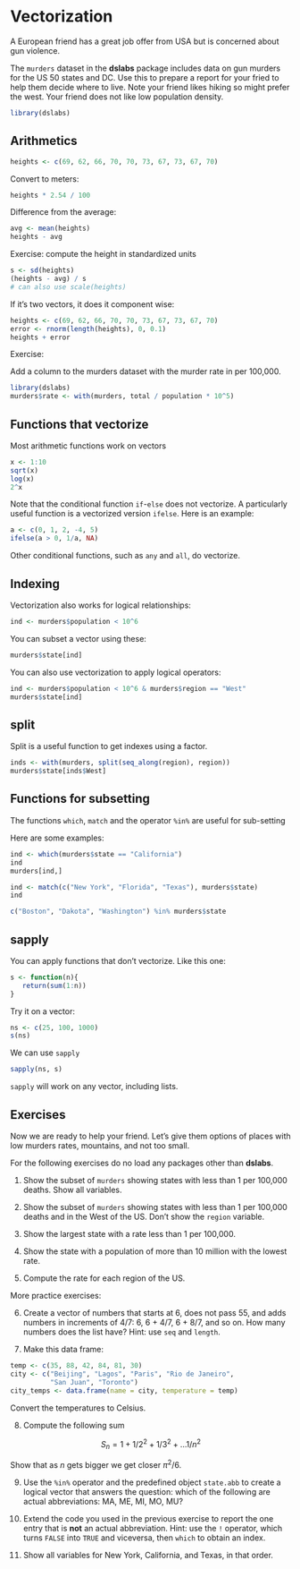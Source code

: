 # Vectorization 

A European friend has a great job offer from USA but is concerned about gun violence. 

The `murders` dataset in the **dslabs** package includes data on gun murders for the US 50 states and DC. Use this to prepare a report for your fried to help them decide where to live. Note your friend likes hiking so might prefer the west. Your friend does not like low population density.

```r
library(dslabs)
```

## Arithmetics

```r
heights <- c(69, 62, 66, 70, 70, 73, 67, 73, 67, 70)
```

Convert to meters:

```r
heights * 2.54 / 100
```

Difference from the average:

```r
avg <- mean(heights)
heights - avg 
```

Exercise: compute the height in standardized units

```r
s <- sd(heights)
(heights - avg) / s
# can also use scale(heights)
```


If it's two vectors, it does it component wise:

```r
heights <- c(69, 62, 66, 70, 70, 73, 67, 73, 67, 70)
error <- rnorm(length(heights), 0, 0.1)
heights + error
```


Exercise:

Add a column to the murders dataset with the murder rate in per 100,000.

```r
library(dslabs)
murders$rate <- with(murders, total / population * 10^5)
```


## Functions that vectorize

Most arithmetic functions work on vectors

```r
x <- 1:10
sqrt(x)
log(x)
2^x
```

Note that the conditional function `if`-`else` does not vectorize. A particularly useful function is a  vectorized version `ifelse`. Here is an example:

```r
a <- c(0, 1, 2, -4, 5)
ifelse(a > 0, 1/a, NA)
```

Other conditional functions, such as `any` and `all`, do vectorize.

## Indexing


Vectorization also works for logical relationships:

```r
ind <- murders$population < 10^6
```


You can subset a vector using these:

```r
murders$state[ind]
```


You can also use vectorization to apply logical operators:

```r
ind <- murders$population < 10^6 & murders$region == "West"
murders$state[ind]
```

## split

Split is a useful function to get indexes using a factor.
```r
inds <- with(murders, split(seq_along(region), region))
murders$state[inds$West]
```

## Functions for subsetting

The functions `which`, `match` and the operator `%in%` are 
useful for sub-setting

Here are some examples:

```r
ind <- which(murders$state == "California")
ind
murders[ind,]
```


```r
ind <- match(c("New York", "Florida", "Texas"), murders$state)
ind
```

```r
c("Boston", "Dakota", "Washington") %in% murders$state
```

## sapply

You can apply functions that don't vectorize. Like this one:

```r
s <- function(n){
   return(sum(1:n))
}
```

Try it on a vector:

```r
ns <- c(25, 100, 1000)
s(ns)
```

We can use `sapply`
```r
sapply(ns, s)
```

`sapply` will work on any vector, including lists.


## Exercises

Now we are ready to help your friend. Let's give them options of places with low murders rates, mountains, and not too small.

For the following exercises do no load any packages other than **dslabs**.

(@) Show the subset of `murders` showing states with less than 1 per 100,000 deaths. Show all variables.

(@) Show the subset of `murders` showing states with less than 1 per 100,000 deaths and in the West of the US. Don't show the `region` variable.

(@) Show the largest state with a rate less than 1 per 100,000.

(@) Show the state with a population of more than 10 million with the lowest rate.

(@) Compute the rate for each region of the US.

More practice exercises:

(@) Create a vector of numbers that starts at 6, does not pass 55, and adds numbers in increments of 4/7: 6, 6 + 4/7, 6 + 8/7, and so on. How many numbers does the list have? Hint: use `seq` and `length`.

(@) Make this data frame:

```r
temp <- c(35, 88, 42, 84, 81, 30)
city <- c("Beijing", "Lagos", "Paris", "Rio de Janeiro", 
          "San Juan", "Toronto")
city_temps <- data.frame(name = city, temperature = temp)
```

Convert the temperatures to Celsius.

(@) Compute the following sum  

$$
S_n = 1+1/2^2 + 1/3^2 + \dots 1/n^2
$$

Show that as $n$ gets bigger we get closer $\pi^2/6$.

(@) Use the `%in%` operator and the predefined object `state.abb` to create a logical vector that answers the question: which of the following are actual abbreviations: MA, ME, MI, MO, MU?


(@) Extend the code you used in the previous exercise to report the one entry that is **not** an actual abbreviation. Hint: use the `!` operator, which turns `FALSE` into `TRUE` and viceversa, then `which` to obtain an index.

(@) Show all variables for New York, California, and Texas, in that order.

